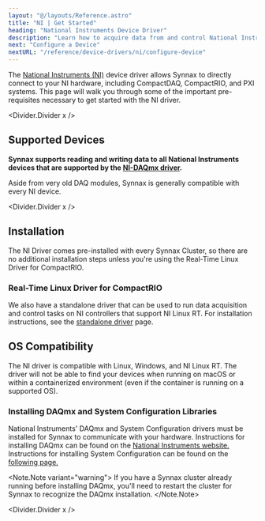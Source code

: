 ```yaml
---
layout: "@/layouts/Reference.astro"
title: "NI | Get Started"
heading: "National Instruments Device Driver"
description: "Learn how to acquire data from and control National Instruments hardware using Synnax."
next: "Configure a Device"
nextURL: "/reference/device-drivers/ni/configure-device"
---
```



The [National Instruments (NI)](https://www.ni.com/en-us.html) device driver allows
Synnax to directly connect to your NI hardware, including CompactDAQ, CompactRIO, and
PXI systems. This page will walk you through some of the important pre-requisites
necessary to get started with the NI driver.

<Divider.Divider x />

## Supported Devices

**Synnax supports reading and writing data to all National Instruments devices that are supported by the [NI-DAQmx driver](https://www.ni.com/en-us/support/downloads/drivers/download.ni-daqmx.html).**

Aside from very old DAQ modules, Synnax is generally compatible with every NI device.

<Divider.Divider x />

## Installation

The NI Driver comes pre-installed with every Synnax Cluster, so there are no additional
installation steps unless you're using the Real-Time Linux Driver for CompactRIO.

### Real-Time Linux Driver for CompactRIO

We also have a standalone driver that can be used to run data acquisition and control
tasks on NI controllers that support NI Linux RT. For installation instructions, see
the [standalone driver](/reference/device-drivers/standalone) page.

## OS Compatibility

The NI driver is compatible with Linux, Windows, and NI Linux RT. The driver will not be
able to find your devices when running on macOS or within a containerized environment
(even if the container is running on a supported OS).

### Installing DAQmx and System Configuration Libraries

National Instruments' DAQmx and System Configuration drivers must be installed for Synnax to communicate with your
hardware. Instructions for installing DAQmx can be found on the
[National Instruments website.](https://www.ni.com/en/support/downloads/drivers/download.ni-daq-mx.html#532710)
Instructions for installing System Configuration can be found on the [following page.](https://www.ni.com/en/support/downloads/drivers/download.system-configuration.html)

<Note.Note variant="warning">
  If you have a Synnax cluster already running before installing DAQmx, you'll need to
  restart the cluster for Synnax to recognize the DAQmx installation.
</Note.Note>

<Divider.Divider x />
